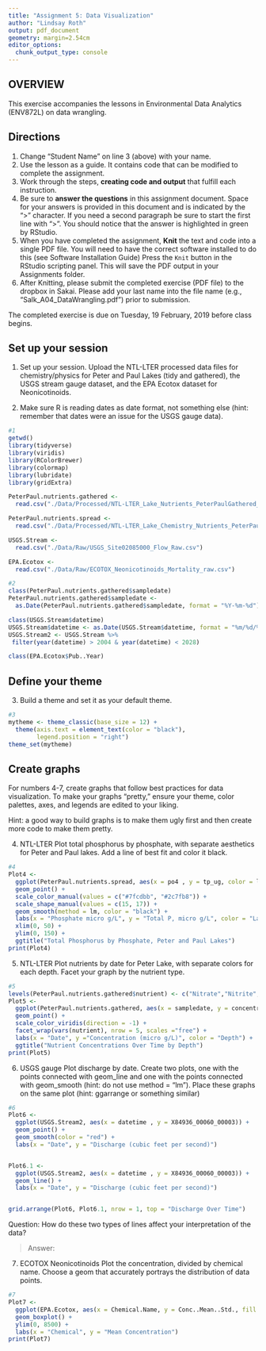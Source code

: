 ```yaml
---
title: "Assignment 5: Data Visualization"
author: "Lindsay Roth"
output: pdf_document
geometry: margin=2.54cm
editor_options: 
  chunk_output_type: console
---
```


## OVERVIEW

This exercise accompanies the lessons in Environmental Data Analytics (ENV872L) on data wrangling. 

## Directions
1. Change "Student Name" on line 3 (above) with your name.
2. Use the lesson as a guide. It contains code that can be modified to complete the assignment.
3. Work through the steps, **creating code and output** that fulfill each instruction.
4. Be sure to **answer the questions** in this assignment document.
Space for your answers is provided in this document and is indicated by the ">" character.
If you need a second paragraph be sure to start the first line with ">".
You should notice that the answer is highlighted in green by RStudio. 
6. When you have completed the assignment, **Knit** the text and code into a single PDF file.
You will need to have the correct software installed to do this (see Software Installation Guide)
Press the `Knit` button in the RStudio scripting panel.
This will save the PDF output in your Assignments folder.
8. After Knitting, please submit the completed exercise (PDF file) to the dropbox in Sakai. Please add your last name into the file name (e.g., "Salk_A04_DataWrangling.pdf") prior to submission.

The completed exercise is due on Tuesday, 19 February, 2019 before class begins.

## Set up your session 
1. Set up your session. Upload the NTL-LTER processed data files for chemistry/physics for Peter and Paul Lakes (tidy and gathered), the USGS stream gauge dataset, and the EPA Ecotox dataset for Neonicotinoids. 

2. Make sure R is reading dates as date format, not something else (hint: remember that dates were an issue for the USGS gauge data).

```r
#1
getwd()
library(tidyverse)
library(viridis)
library(RColorBrewer)
library(colormap)
library(lubridate)
library(gridExtra)

PeterPaul.nutrients.gathered <-
  read.csv("./Data/Processed/NTL-LTER_Lake_Nutrients_PeterPaulGathered_Processed.csv")

PeterPaul.nutrients.spread <- 
  read.csv("./Data/Processed/NTL-LTER_Lake_Chemistry_Nutrients_PeterPaul_Processed.csv")

USGS.Stream <-
  read.csv("./Data/Raw/USGS_Site02085000_Flow_Raw.csv")

EPA.Ecotox <- 
  read.csv("./Data/Raw/ECOTOX_Neonicotinoids_Mortality_raw.csv")

#2
class(PeterPaul.nutrients.gathered$sampledate)
PeterPaul.nutrients.gathered$sampledate <- 
  as.Date(PeterPaul.nutrients.gathered$sampledate, format = "%Y-%m-%d")

class(USGS.Stream$datetime)
USGS.Stream$datetime <- as.Date(USGS.Stream$datetime, format = "%m/%d/%y")
USGS.Stream2 <- USGS.Stream %>% 
 filter(year(datetime) > 2004 & year(datetime) < 2028)

class(EPA.Ecotox$Pub..Year)

```
## Define your theme
3. Build a theme and set it as your default theme.

```r
#3
mytheme <- theme_classic(base_size = 12) +
  theme(axis.text = element_text(color = "black"), 
        legend.position = "right") 
theme_set(mytheme)
```

## Create graphs
For numbers 4-7, create graphs that follow best practices for data visualization. To make your graphs "pretty," ensure your theme, color palettes, axes, and legends are edited to your liking.

Hint: a good way to build graphs is to make them ugly first and then create more code to make them pretty.

4. NTL-LTER Plot total phosphorus by phosphate, with separate aesthetics for Peter and Paul lakes. Add a line of best fit and color it black.

```r
#4
Plot4 <- 
  ggplot(PeterPaul.nutrients.spread, aes(x = po4 , y = tp_ug, color = lakename)) + 
  geom_point() +
  scale_color_manual(values = c("#7fcdbb", "#2c7fb8")) +
  scale_shape_manual(values = c(15, 17)) +
  geom_smooth(method = lm, color = "black") +
  labs(x = "Phosphate micro g/L", y = "Total P, micro g/L", color = "Lake") + 
  xlim(0, 50) +
  ylim(0, 150) +
  ggtitle("Total Phosphorus by Phosphate, Peter and Paul Lakes")
print(Plot4)

```


5. NTL-LTER Plot nutrients by date for Peter Lake, with separate colors for each depth. Facet your graph by the nutrient type.

```r
#5
levels(PeterPaul.nutrients.gathered$nutrient) <- c("Nitrate","Nitrite","Phosphate","Total Nitrogen", "Total Phosphorus")
Plot5 <-
  ggplot(PeterPaul.nutrients.gathered, aes(x = sampledate, y = concentration, color = depth)) + 
  geom_point() +
  scale_color_viridis(direction = -1) +
  facet_wrap(vars(nutrient), nrow = 5, scales ="free") +
  labs(x = "Date", y ="Concentration (micro g/L)", color = "Depth") +
  ggtitle("Nutrient Concentrations Over Time by Depth")
print(Plot5)

```


6. USGS gauge Plot discharge by date. Create two plots, one with the points connected with geom_line and one with the points connected with geom_smooth (hint: do not use method = "lm"). Place these graphs on the same plot (hint: ggarrange or something similar)

```r
#6
Plot6 <- 
  ggplot(USGS.Stream2, aes(x = datetime , y = X84936_00060_00003)) +
  geom_point() +
  geom_smooth(color = "red") +
  labs(x = "Date", y = "Discharge (cubic feet per second)")


Plot6.1 <- 
  ggplot(USGS.Stream2, aes(x = datetime , y = X84936_00060_00003)) +
  geom_line() +
  labs(x = "Date", y = "Discharge (cubic feet per second)")


grid.arrange(Plot6, Plot6.1, nrow = 1, top = "Discharge Over Time")
```
Question: How do these two types of lines affect your interpretation of the data?

> Answer:

7. ECOTOX Neonicotinoids Plot the concentration, divided by chemical name. Choose a geom that accurately portrays the distribution of data points.

```r
#7 
Plot7 <-
  ggplot(EPA.Ecotox, aes(x = Chemical.Name, y = Conc..Mean..Std., fill = Chemical.Name)) +
  geom_boxplot() +
  ylim(0, 8500) +
  labs(x = "Chemical", y = "Mean Concentration")
print(Plot7)
```


